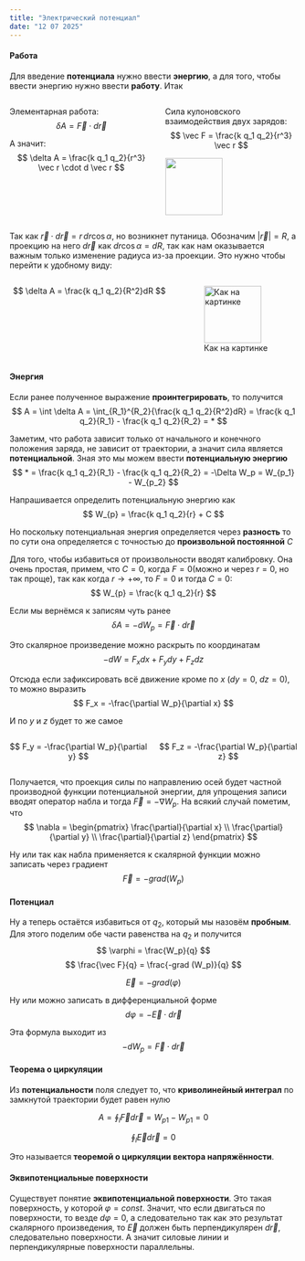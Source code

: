 ```yaml
---
title: "Электрический потенциал"
date: "12 07 2025"
---
```


#### Работа

Для введение **потенциала** нужно ввести **энергию**, а для того, чтобы ввести энергию нужно ввести **работу**. Итак

::::: columns
::: column
Элементарная работа: $$
\delta A = \vec F \cdot d\vec r
$$

А значит:\
$$
\delta A = \frac{k q_1 q_2}{r^3} \vec r \cdot  d \vec r
$$
:::

::: column
Сила кулоновского взаимодействия двух зарядов: $$
\vec F = \frac{k q_1 q_2}{r^3} \vec r
$$

![](P5_ElectricPotential/qqrdr.png){width="100" height="100" fig-align="center"}
:::
:::::

Так как $\vec r \cdot d\vec r = r \,dr \cos\alpha$, но возникнет путаница. Обозначим $|\vec r| = R$, а проекцию на него $d\vec r$ как $d r \cos\alpha = dR$, так как нам оказывается важным только изменение радиуса из-за проекции. Это нужно чтобы перейти к удобному виду:

::::: columns
::: column
$$
\delta A = \frac{k q_1 q_2}{R^2}dR
$$
:::

::: column
![Как на картинке](P5_ElectricPotential/qqrdr_new.png){width="100" height="100" fig-align="center"}
:::
:::::

#### Энергия

Если ранее полученное выражение **проинтегрировать**, то получится $$
A = \int \delta A =  \int_{R_1}^{R_2}{\frac{k q_1 q_2}{R^2}dR} = \frac{k q_1 q_2}{R_1} - \frac{k q_1 q_2}{R_2} = *
$$

Заметим, что работа зависит только от начального и конечного положения заряда, не зависит от траектории, а значит сила является **потенциальной**. Зная это мы можем ввести **потенциальную энергию** $$
* = \frac{k q_1 q_2}{R_1} - \frac{k q_1 q_2}{R_2} = -\Delta W_p = W_{p_1} - W_{p_2}
$$

::: {layout-ncol="2"}
Напрашивается определить потенциальную энергию как $$
W_{p} = \frac{k q_1 q_2}{r} + C
$$

Но поскольку потенциальная энергия определяется через **разность** то по сути она определяется с точностью до **произвольной постоянной** $C$
:::

Для того, чтобы избавиться от произвольности вводят калибровку. Она очень простая, примем, что $C = 0$, когда $F = 0$(можно и через $r =  0$, но так проще), так как когда $r \rightarrow +\infty$, то $F = 0$ и тогда $C = 0$: $$
W_{p} = \frac{k q_1 q_2}{r}
$$

Если мы вернёмся к записям чуть ранее $$
\delta A = -dW_p  = \vec F \cdot d\vec r
$$

Это скалярное произведение можно раскрыть по координатам $$
-dW = F_x dx + F_y dy + F_z dz
$$

Отсюда если зафиксировать всё движение кроме по $x$ ($dy = 0$, $dz=0$), то можно выразить $$
F_x = -\frac{\partial W_p}{\partial x}
$$

И по $y$ и $z$ будет то же самое

::::: columns
::: column
$$
F_y = -\frac{\partial W_p}{\partial y}
$$
:::

::: column
$$
F_z = -\frac{\partial W_p}{\partial z}
$$
:::
:::::

Получается, что проекция силы по направлению осей будет частной производной функции потенциальной энергии, для упрощения записи вводят оператор набла и тогда $\vec F = -\nabla W_p$. На всякий случай пометим, что $$
\nabla = \begin{pmatrix}
\frac{\partial}{\partial x} \\
\frac{\partial}{\partial y} \\
\frac{\partial}{\partial z}
\end{pmatrix}
$$

Ну или так как набла применяется к скалярной функции можно записать через градиент $$
\vec F = -grad (W_p)
$$

#### Потенциал

Ну а теперь остаётся избавиться от $q_2$, который мы назовём **пробным**. Для этого поделим обе части равенства на $q_2$ и получится $$
\varphi = \frac{W_p}{q}
$$ $$
\frac{\vec F}{q} = \frac{-grad (W_p)}{q}
$$

$$
\vec E = -grad(\varphi)
$$

::: {layout-ncol="2"}
Ну или можно записать в дифференциальной форме $$
d\varphi = -\vec E \cdot d\vec r
$$

Эта формула выходит из $$
-dW_p  = \vec F \cdot d\vec r
$$
:::

#### Теорема о циркуляции

Из **потенциальности** поля следует то, что **криволинейный интеграл** по замкнутой траектории будет равен нулю

::: {layout-ncol="2"}
$$
A = \oint_l{\vec F d\vec r} = W_{p1} - W_{p1} = 0
$$

$$
\oint_l{\vec E d\vec r} = 0
$$
:::

Это называется **теоремой о циркуляции вектора напряжённости**.

#### Эквипотенциальные поверхности

Существует понятие **эквипотенциальной поверхности**. Это такая поверхность, у которой $\varphi = const$. Значит, что если двигаться по поверхности, то везде $d\varphi = 0$, а следовательно так как это результат скалярного произведения, то $\vec E$ должен быть перпендикулярен $d\vec r$, следовательно поверхности. А значит силовые линии и перпендикулярные поверхности параллельны.